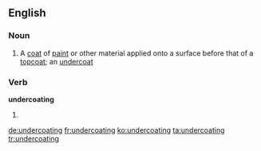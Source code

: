 ==English==

===Noun===
{{en-noun}}

# A [[coat]] of [[paint]] or other material applied onto a surface before that of a [[topcoat]]; an [[undercoat]]

===Verb===
'''undercoating'''

# {{present participle of|undercoat}}

[[de:undercoating]]
[[fr:undercoating]]
[[ko:undercoating]]
[[ta:undercoating]]
[[tr:undercoating]]